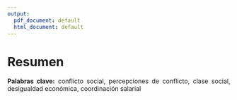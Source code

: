 ```yaml
---
output:
  pdf_document: default
  html_document: default
---
```


# Resumen {-}
<div style="text-align: justify">



**Palabras clave:** conflicto social, percepciones de conflicto, clase social, desigualdad económica, coordinación salarial